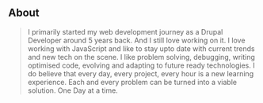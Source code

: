 ## About

> I primarily started my web development journey as a Drupal Developer around 5 years back. And I still love working on it.
I love working with JavaScript and like to stay upto date with current trends and new tech on the scene. I like problem solving, debugging, writing optimised code,
evolving and adapting to future ready technologies.
I do believe that every day, every project, every hour is a new learning experience.
Each and every problem can be turned into a viable solution.
One Day at a time.
